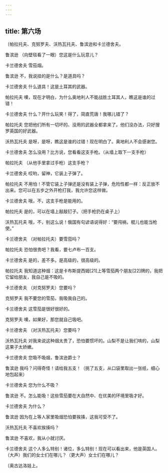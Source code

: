 ```yaml
---
---
---
```

title: 第六场
---




〔帕拉托夫、克努罗夫、沃热瓦托夫、鲁滨逊和卡兰德舍夫。





鲁滨逊 （向壁毯看了一眼）您这是什么玩意儿？

卡兰德舍夫 雪茄烟。

鲁滨逊 不，我说挂的是什么？是道具吗？

卡兰德舍夫 什么道具！这是土耳其的武器。

帕拉托夫 噢，现在才明白，为什么奥地利人不能战胜土耳其人，瞧这是谁的过错！

卡兰德舍夫 什么？开什么玩笑！得了，简直荒唐！我哪儿错了？

帕拉托夫 您把他们所有一切坏的、没用的武器全都拿来了。他们没办法，只好搜罗英国的好武器。

沃热瓦托夫 是呀，是呀，瞧这是谁的过错！现在明白了。奥地利人不会感谢您。

卡兰德舍夫 怎么没用？比方说，您看看这支手枪。（从墙上取下一支手枪）

帕拉托夫 （从他手里拿过手枪）这支手枪？

卡兰德舍夫 哎哟，留神，它装上子弹了。

帕拉托夫 不用怕！不管它装上子弹还是没有装上子弹，危险性都一样：反正放不出来。您可以在五步之外开枪打我，我允许您这样做。

卡兰德舍夫 哦，不，这支手枪是能用的。

帕拉托夫 是的，可以在墙上敲敲钉子。（把手枪扔在桌子上）

沃热瓦托夫 哦，不，别这么说！俄国有句谚语说得好：“要闯祸，棍儿也能当枪使。”

卡兰德舍夫 （对帕拉托夫）要雪茄吗？

帕拉托夫 恐怕很贵吧？我看，要七卢布一百支。

卡兰德舍夫 是的，差不多。是高级的，很高级的。

帕拉托夫 我知道这种烟：这是卡布斯提西姆[21]上等雪茄两个朋友[22]牌的，我把它留给朋友，我自己是不吸的。

卡兰德舍夫 （对克努罗夫）您要吗？

克努罗夫 我不要您的雪茄，我吸我自己的。

卡兰德舍夫 这雪茄是很好很好的。

克努罗夫 噢，如果好，那您就自己吸吧。

卡兰德舍夫 （对沃热瓦托夫）您要吗？

沃热瓦托夫 对我来说这种烟太贵了，恐怕要惯坏的。山梨不是让我们啃的，山梨这果子太娇嫩。

卡兰德舍夫 您吸不吸烟，鲁滨逊爵士？

鲁滨逊 我吗？问得奇怪！请给我五支！（挑了五支，从口袋里取出一张纸，细心地包起来）

卡兰德舍夫 您为什么不吸？

鲁滨逊 不。怎么能吸！这些雪茄要在大自然中、在优美的环境里吸才好。

卡兰德舍夫 为什么？

鲁滨逊 因为在上等人家里吸烟恐怕要挨揍，这我可受不了。

沃热瓦托夫 不喜欢挨揍吗？

鲁滨逊 不喜欢，我从小就讨厌。

卡兰德舍夫 这个人多么特别！诸位，多么特别！现在可以看出来，他是英国人。（大声）我们的女士们在哪儿？（更大声）女士们在哪儿？

〔奥古达洛娃上。